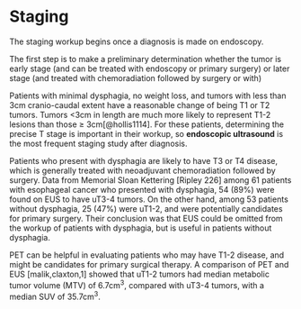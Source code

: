 # Staging

The staging workup begins once a diagnosis is made on endoscopy.

The first step is to make a preliminary determination whether the tumor is early stage (and can be treated with endoscopy or primary surgery) or later stage (and treated with chemoradiation followed by surgery or with)

Patients with minimal dysphagia, no weight loss, and tumors with less than 3cm cranio-caudal extent have a reasonable change of being T1 or T2 tumors. Tumors \<3cm in length are much more likely to represent T1-2 lesions than those $\geq$ 3cm[@hollis1114]. For these patients, determining the precise T stage is important in their workup, so **endoscopic ultrasound** is the most frequent staging study after diagnosis.

Patients who present with dysphagia are likely to have T3 or T4 disease, which is generally treated with neoadjuvant chemoradiation followed by surgery. Data from Memorial Sloan Kettering \[Ripley 226\] among 61 patients with esophageal cancer who presented with dysphagia, 54 (89%) were found on EUS to have uT3-4 tumors. On the other hand, among 53 patients without dysphagia, 25 (47%) were uT1-2, and were potentially candidates for primary surgery. Their conclusion was that EUS could be omitted from the workup of patients with dysphagia, but is useful in patients without dysphagia.

PET can be helpful in evaluating patients who may have T1-2 disease, and might be candidates for primary surgical therapy. A comparison of PET and EUS \[malik,claxton,1\] showed that uT1-2 tumors had median metabolic tumor volume (MTV) of 6.7cm^3^, compared with uT3-4 tumors, with a median SUV of 35.7cm^3^.
